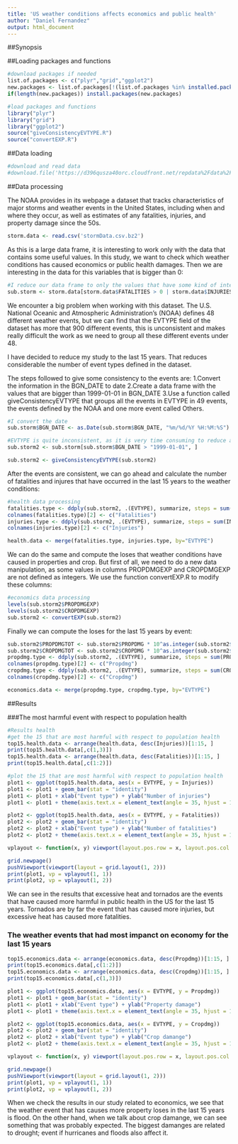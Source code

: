 ```yaml
---
title: 'US weather conditions affects economics and public health'
author: "Daniel Fernandez"
output: html_document
---
```


##Synopsis



##Loading packages and functions

```r
#download packages if needed
list.of.packages <- c("plyr","grid","ggplot2")
new.packages <- list.of.packages[!(list.of.packages %in% installed.packages()[,"Package"])]
if(length(new.packages)) install.packages(new.packages)

#load packages and functions
library("plyr")
library("grid")
library("ggplot2")
source("giveConsistencyEVTYPE.R")
source("convertEXP.R")
```

##Data loading

```r
#download and read data
#download.file('https://d396qusza40orc.cloudfront.net/repdata%2Fdata%2FStormData.csv.bz2', destfile='stormData.csv.bz2', method='curl')
```

##Data processing

The NOAA provides in its webpage a dataset that tracks characteristics of major storms and weather events in the United States, including when and where they occur, as well as estimates of any fatalities, injuries, and property damage since the 50s.

```r
storm.data <- read.csv('stormData.csv.bz2')
```

As this is a large data frame, it is interesting to work only with the data that contains some useful values. In this study, we want to check which weather conditions has caused economics or public health damages. Then we are interesting in the data for this variables that is bigger than 0:

```r
#I reduce our data frame to only the values that have some kind of interest for this study
sub.storm <- storm.data[storm.data$FATALITIES > 0 | storm.data$INJURIES >0 | storm.data$PROPDMG >0 | storm.data$CROPDMG > 0,]
```

We encounter a big problem when working with this dataset. The U.S. National Oceanic and Atmospheric Administration's (NOAA) defines 48 different weather events, but we can find that the EVTYPE field of the dataset has more that 900 different events, this is unconsistent and makes really difficult the work as we need to group all these different events under 48.

I have decided to reduce my study to the last 15 years. That reduces considerable the number of event types defined in the dataset.

The steps followed to give some consistency to the events are:
1.Convert the information in the BGN_DATE to date
2.Create a data frame with the values that are bigger than 1999-01-01 in BGN_DATE
3.Use a function called giveConsistencyEVTYPE that groups all the events in EVTYPE in 49 events, the events defined by the NOAA and one more event called Others.
```r
#I convert the date
sub.storm$BGN_DATE <- as.Date(sub.storm$BGN_DATE, "%m/%d/%Y %H:%M:%S")

#EVTYPE is quite inconsistent, as it is very time consuming to reduce almost 1000 variables to the 48 that are defined by the National weather service in the documentation, I have decided to reduce my study to the last 15 years.   
sub.storm2 <- sub.storm[sub.storm$BGN_DATE > "1999-01-01", ]

sub.storm2 <- giveConsistencyEVTYPE(sub.storm2)
```

After the events are consistent, we can go ahead and calculate the number of fatalities and injures that have occurred in the last 15 years to the weather conditions:
```r
#health data processing
fatalities.type <- ddply(sub.storm2, .(EVTYPE), summarize, steps = sum(FATALITIES, na.rm=TRUE))
colnames(fatalities.type)[2] <- c("Fatalities")
injuries.type <- ddply(sub.storm2, .(EVTYPE), summarize, steps = sum(INJURIES, na.rm=TRUE))
colnames(injuries.type)[2] <- c("Injuries")

health.data <- merge(fatalities.type, injuries.type, by="EVTYPE")
```

We can do the same and compute the loses that weather conditions have caused in properties and crop. But first of all, we need to do a new data manipulation, as some values in columns PROPDMGEXP and CROPDMGEXP are not defined as integers. We use the function convertEXP.R to modify these columns:
```r
#economics data processing
levels(sub.storm2$PROPDMGEXP)
levels(sub.storm2$CROPDMGEXP)
sub.storm2 <- convertEXP(sub.storm2)
```

Finally we can compute the loses for the last 15 years by event:
```r
sub.storm2$PROPDMGTOT <- sub.storm2$PROPDMG * 10^as.integer(sub.storm2$PROPDMGEXP)
sub.storm2$CROPDMGTOT <- sub.storm2$CROPDMG * 10^as.integer(sub.storm2$CROPDMGEXP)
propdmg.type <- ddply(sub.storm2, .(EVTYPE), summarize, steps = sum(PROPDMGTOT, na.rm=TRUE))
colnames(propdmg.type)[2] <- c("Propdmg")
cropdmg.type <- ddply(sub.storm2, .(EVTYPE), summarize, steps = sum(CROPDMGTOT, na.rm=TRUE))
colnames(cropdmg.type)[2] <- c("Cropdmg")

economics.data <- merge(propdmg.type, cropdmg.type, by="EVTYPE")
```

##Results

###The most harmful event with respect to population health
```r
#Results health
#get the 15 that are most harmful with respect to population health
top15.health.data <- arrange(health.data, desc(Injuries))[1:15, ]
print(top15.health.data[,c(1,3)])
top15.health.data <- arrange(health.data, desc(Fatalities))[1:15, ]
print(top15.health.data[,c(1:2)])

#plot the 15 that are most harmful with respect to population health
plot1 <- ggplot(top15.health.data, aes(x = EVTYPE, y = Injuries))
plot1 <- plot1 + geom_bar(stat = "identity")
plot1 <- plot1 + xlab("Event type") + ylab("Number of injuries")
plot1 <- plot1 + theme(axis.text.x = element_text(angle = 35, hjust = 1))

plot2 <- ggplot(top15.health.data, aes(x = EVTYPE, y = Fatalities))
plot2 <- plot2 + geom_bar(stat = "identity")
plot2 <- plot2 + xlab("Event type") + ylab("Number of fatalities")
plot2 <- plot2 + theme(axis.text.x = element_text(angle = 35, hjust = 1))

vplayout <- function(x, y) viewport(layout.pos.row = x, layout.pos.col = y)

grid.newpage()
pushViewport(viewport(layout = grid.layout(1, 2)))
print(plot1, vp = vplayout(1, 1))
print(plot2, vp = vplayout(1, 2))
```

We can see in the results that excessive heat and tornados are the events that have caused more harmful in public health in the US for the last 15 years. Tornados are by far the event that has caused more injuries, but excessive heat has caused more fatalities.

### The weather events that had most impanct on economy for the last 15 years
```r
top15.economics.data <- arrange(economics.data, desc(Propdmg))[1:15, ]
print(top15.economics.data[,c(1:2)])
top15.economics.data <- arrange(economics.data, desc(Cropdmg))[1:15, ]
print(top15.economics.data[,c(1,3)])

plot1 <- ggplot(top15.economics.data, aes(x = EVTYPE, y = Propdmg))
plot1 <- plot1 + geom_bar(stat = "identity")
plot1 <- plot1 + xlab("Event type") + ylab("Property damage")
plot1 <- plot1 + theme(axis.text.x = element_text(angle = 35, hjust = 1))

plot2 <- ggplot(top15.economics.data, aes(x = EVTYPE, y = Cropdmg))
plot2 <- plot2 + geom_bar(stat = "identity")
plot2 <- plot2 + xlab("Event type") + ylab("Crop damange")
plot2 <- plot2 + theme(axis.text.x = element_text(angle = 35, hjust = 1))

vplayout <- function(x, y) viewport(layout.pos.row = x, layout.pos.col = y)

grid.newpage()
pushViewport(viewport(layout = grid.layout(1, 2)))
print(plot1, vp = vplayout(1, 1))
print(plot2, vp = vplayout(1, 2))
```
When we check the results in our study related to economics, we see that the weather event that has causes more property loses in the last 15 years is flood. On the other hand, when we talk about crop damange, we can see something that was probably expected. The biggest damanges are related to drought; event if hurricanes and floods also affect it.

